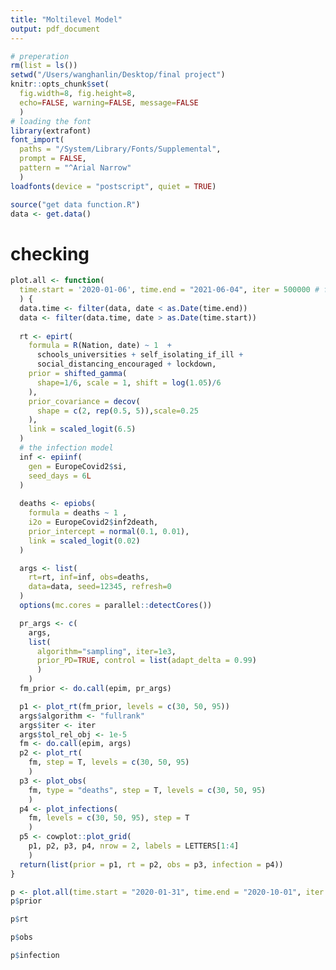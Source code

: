 ```yaml
---
title: "Moltilevel Model"
output: pdf_document
---
```


```r
# preperation
rm(list = ls())
setwd("/Users/wanghanlin/Desktop/final project")
knitr::opts_chunk$set(
  fig.width=8, fig.height=8,
  echo=FALSE, warning=FALSE, message=FALSE
  )
# loading the font
library(extrafont)
font_import(
  paths = "/System/Library/Fonts/Supplemental",
  prompt = FALSE,
  pattern = "^Arial Narrow"
  )
loadfonts(device = "postscript", quiet = TRUE)
```


```r
source("get data function.R")
data <- get.data()
```




# checking
```r
plot.all <- function(
  time.start = '2020-01-06', time.end = "2021-06-04", iter = 500000 # from Jan 6th 2020 to Jun 4th 2021
  ) {
  data.time <- filter(data, date < as.Date(time.end))
  data <- filter(data.time, date > as.Date(time.start))
  
  rt <- epirt(
    formula = R(Nation, date) ~ 1  + 
      schools_universities + self_isolating_if_ill +
      social_distancing_encouraged + lockdown,
    prior = shifted_gamma(
      shape=1/6, scale = 1, shift = log(1.05)/6
    ),
    prior_covariance = decov(
      shape = c(2, rep(0.5, 5)),scale=0.25
    ),
    link = scaled_logit(6.5)
  )
  # the infection model 
  inf <- epiinf(
    gen = EuropeCovid2$si, 
    seed_days = 6L
  )
  
  deaths <- epiobs(
    formula = deaths ~ 1 ,
    i2o = EuropeCovid2$inf2death, 
    prior_intercept = normal(0.1, 0.01),
    link = scaled_logit(0.02)
  )

  args <- list(
    rt=rt, inf=inf, obs=deaths, 
    data=data, seed=12345, refresh=0
  )
  options(mc.cores = parallel::detectCores())

  pr_args <- c(
    args, 
    list(
      algorithm="sampling", iter=1e3, 
      prior_PD=TRUE, control = list(adapt_delta = 0.99)
      )
    )
  fm_prior <- do.call(epim, pr_args)

  p1 <- plot_rt(fm_prior, levels = c(30, 50, 95))
  args$algorithm <- "fullrank"
  args$iter <- iter
  args$tol_rel_obj <- 1e-5
  fm <- do.call(epim, args)
  p2 <- plot_rt(
    fm, step = T, levels = c(30, 50, 95)
    )
  p3 <- plot_obs(
    fm, type = "deaths", step = T, levels = c(30, 50, 95)
    )
  p4 <- plot_infections(
    fm, levels = c(30, 50, 95), step = T
    )
  p5 <- cowplot::plot_grid(
    p1, p2, p3, p4, nrow = 2, labels = LETTERS[1:4]
    )
  return(list(prior = p1, rt = p2, obs = p3, infection = p4))
}
```


```r
p <- plot.all(time.start = "2020-01-31", time.end = "2020-10-01", iter = 5000)
p$prior
```

```r
p$rt
```

```r
p$obs
```

```r
p$infection
```

